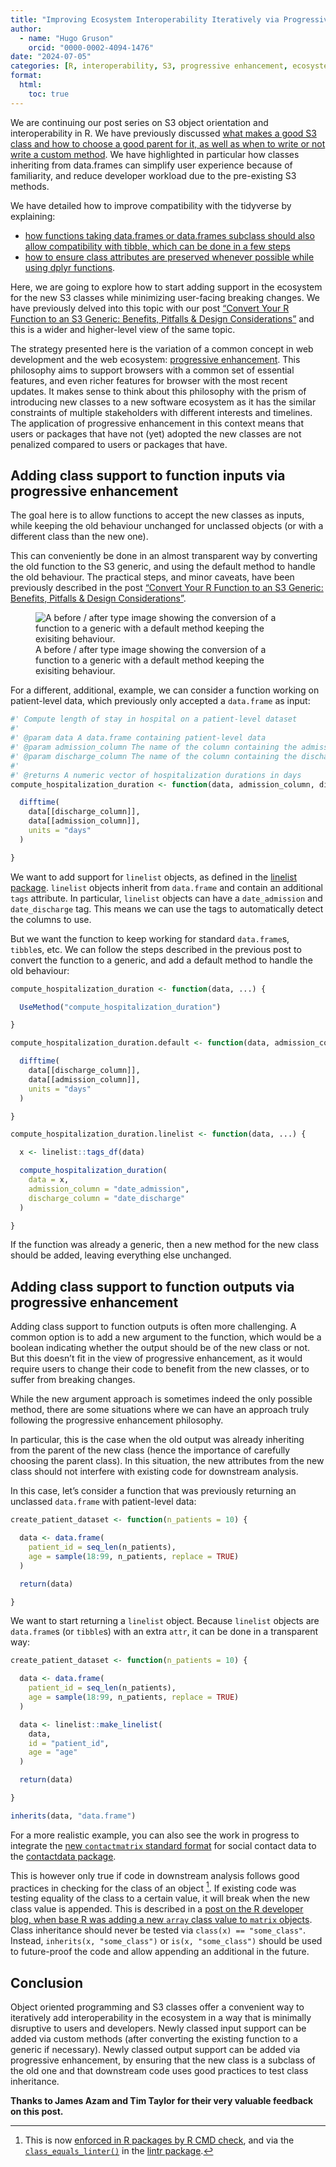 ```yaml
---
title: "Improving Ecosystem Interoperability Iteratively via Progressive Enhancement"
author:
  - name: "Hugo Gruson"
    orcid: "0000-0002-4094-1476"
date: "2024-07-05"
categories: [R, interoperability, S3, progressive enhancement, ecosystem, lifecycle, object orientation, DOI]
format:
  html: 
    toc: true
---
```


We are continuing our post series on S3 object orientation and interoperability in R.
We have previously discussed [what makes a good S3 class and how to choose a good parent for it, as well as when to write or not write a custom method](../parent-class).
We have highlighted in particular how classes inheriting from data.frames can simplify user experience because of familiarity, and reduce developer workload due to the pre-existing S3 methods.

We have detailed how to improve compatibility with the tidyverse by explaining:

- [how functions taking data.frames or data.frames subclass should also allow compatibility with tibble, which can be done in a few steps](https://hugogruson.fr/posts/compa-tibble/)
- [how to ensure class attributes are preserved whenever possible while using dplyr functions](../extend-dataframes).

Here, we are going to explore how to start adding support in the ecosystem for the new S3 classes while minimizing user-facing breaking changes.
We have previously delved into this topic with our post ["Convert Your R Function to an S3 Generic: Benefits, Pitfalls & Design Considerations"](../s3-generic) and this is a wider and higher-level view of the same topic.

The strategy presented here is the variation of a common concept in web development and the web ecosystem: [progressive enhancement](https://developer.mozilla.org/en-US/docs/Glossary/Progressive_Enhancement). This philosophy aims to support browsers with a common set of essential features, and even richer features for browser with the most recent updates.
It makes sense to think about this philosophy with the prism of introducing new classes to a new software ecosystem as it has the similar constraints of multiple stakeholders with different interests and timelines.
The application of progressive enhancement in this context means that users or packages that have not (yet) adopted the new classes are not penalized compared to users or packages that have.

## Adding class support to function inputs via progressive enhancement

The goal here is to allow functions to accept the new classes as inputs, while keeping the old behaviour unchanged for unclassed objects (or with a different class than the new one).

This can conveniently be done in an almost transparent way by converting the old function to the S3 generic, and using the default method to handle the old behaviour. The practical steps, and minor caveats, have been previously described in the post ["Convert Your R Function to an S3 Generic: Benefits, Pitfalls & Design Considerations"](../s3-generic).

![A before / after type image showing the conversion of a function to a generic with a default method keeping the exisiting behaviour.](convert_to_generic.svg)

For a different, additional, example, we can consider a function working on patient-level data, which previously only accepted a `data.frame` as input:

```r
#' Compute length of stay in hospital on a patient-level dataset
#'
#' @param data A data.frame containing patient-level data
#' @param admission_column The name of the column containing the admission date
#' @param discharge_column The name of the column containing the discharge date
#'
#' @returns A numeric vector of hospitalization durations in days
compute_hospitalization_duration <- function(data, admission_column, discharge_column) {

  difftime(
    data[[discharge_column]],
    data[[admission_column]],
    units = "days"
  )

}
```

We want to add support for `linelist` objects, as defined in the [linelist package](https://epiverse-trace.github.io/linelist). `linelist` objects inherit from `data.frame` and contain an additional `tags` attribute. In particular, `linelist` objects can have a `date_admission` and `date_discharge` tag. This means we can use the tags to automatically detect the columns to use.

But we want the function to keep working for standard `data.frame`s, `tibble`s, etc. We can follow the steps described in the previous post to convert the function to a generic, and add a default method to handle the old behaviour:

```r
compute_hospitalization_duration <- function(data, ...) {

  UseMethod("compute_hospitalization_duration")

}

compute_hospitalization_duration.default <- function(data, admission_column, discharge_column) {

  difftime(
    data[[discharge_column]],
    data[[admission_column]],
    units = "days"
  )

}

compute_hospitalization_duration.linelist <- function(data, ...) {

  x <- linelist::tags_df(data)

  compute_hospitalization_duration(
    data = x,
    admission_column = "date_admission",
    discharge_column = "date_discharge"
  )

}
```

If the function was already a generic, then a new method for the new class should be added, leaving everything else unchanged.

## Adding class support to function outputs via progressive enhancement

Adding class support to function outputs is often more challenging.
A common option is to add a new argument to the function, which would be a boolean indicating whether the output should be of the new class or not.
But this doesn't fit in the view of progressive enhancement, as it would require users to change their code to benefit from the new classes, or to suffer from breaking changes.

While the new argument approach is sometimes indeed the only possible method, there are some situations where we can have an approach truly following the progressive enhancement philosophy.

In particular, this is the case when the old output was already inheriting from the parent of the new class (hence the importance of carefully choosing the parent class). In this situation, the new attributes from the new class should not interfere with existing code for downstream analysis.

In this case, let's consider a function that was previously returning an unclassed `data.frame` with patient-level data:

```r
create_patient_dataset <- function(n_patients = 10) {

  data <- data.frame(
    patient_id = seq_len(n_patients),
    age = sample(18:99, n_patients, replace = TRUE)
  )

  return(data)

}
```

We want to start returning a `linelist` object. Because `linelist` objects are `data.frame`s (or `tibble`s) with an extra `attr`, it can be done in a transparent way:

```r
create_patient_dataset <- function(n_patients = 10) {

  data <- data.frame(
    patient_id = seq_len(n_patients),
    age = sample(18:99, n_patients, replace = TRUE)
  )

  data <- linelist::make_linelist(
    data,
    id = "patient_id",
    age = "age"
  )

  return(data)

}

inherits(data, "data.frame")
```

For a more realistic example, you can also see the work in progress to integrate the [new `contactmatrix` standard format](https://github.com/socialcontactdata/contactmatrix) for social contact data to the [contactdata package](https://github.com/Bisaloo/contactdata).

This is however only true if code in downstream analysis follows good practices in checking for the class of an object [^1]. If existing code was testing equality of the class to a certain value, it will break when the new class value is appended. This is described in a [post on the R developer blog, when base R was adding a new `array` class value to `matrix` objects](https://developer.r-project.org/Blog/public/2019/11/09/when-you-think-class.-think-again/index.html). Class inheritance should never be tested via `class(x) == "some_class"`. Instead, `inherits(x, "some_class")` or `is(x, "some_class")` should be used to future-proof the code and allow appending an additional in the future.

[^1]: This is now [enforced in R packages by R CMD check](https://github.com/r-devel/r-svn/commit/77ebdff5adc200dfe9bc850bc4447088830d2ee0), and via the [`class_equals_linter()`](https://lintr.r-lib.org/reference/class_equals_linter.html)  in the [lintr package](https://lintr.r-lib.org/).

## Conclusion

Object oriented programming and S3 classes offer a convenient way to iteratively add interoperability in the ecosystem in a way that is minimally disruptive to users and developers.
Newly classed input support can be added via custom methods (after converting the existing function to a generic if necessary).
Newly classed output support can be added via progressive enhancement, by ensuring that the new class is a subclass of the old one and that downstream code uses good practices to test class inheritance.

**Thanks to James Azam and Tim Taylor for their very valuable feedback on this post.**
